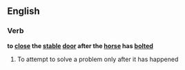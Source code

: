 ==English==

===Verb===
'''to [[close]] the [[stable]] [[door]] after the [[horse]] has [[bolted]]'''

#{{idiomatic}} To attempt to solve a problem only after it has happened